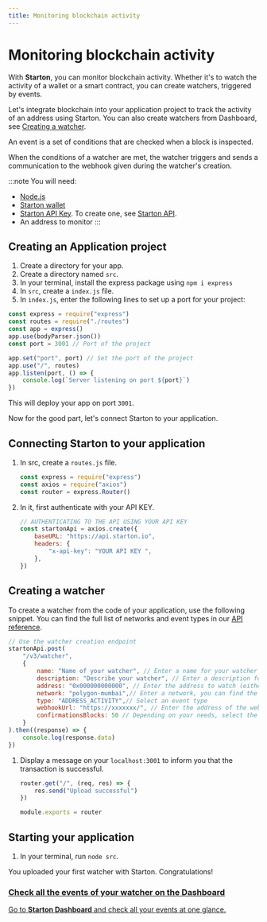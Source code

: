 ```yaml
---
title: Monitoring blockchain activity
---
```



# Monitoring blockchain activity

With **Starton**, you can monitor blockchain activity. Whether it's to watch the activity of a wallet or a smart contract, you can create watchers, triggered by events.

Let's integrate blockchain into your application project to track the activity of an address using Starton. 
You can also create watchers from Dashboard, see [Creating a watcher](/Watcher/creating-a-watcher.mdx).

An event is a set of conditions that are checked when a block is inspected.

When the conditions of a watcher are met, the watcher triggers and sends a communication to the webhook given during the watcher's creation.

:::note You will need:

-   [Node.js](https://nodejs.org/en/)
-   [Starton wallet](https://starton.io/)
-   [Starton API Key](https://starton.io/). To create one, see [Starton API](/Developer/API.md).
-   An address to monitor
:::



## Creating an Application project

1. Create a directory for your app.
1. Create a directory named `src`.
1. In your terminal, install the express package using
   `npm i express`
1. In `src`, create a `index.js` file.
1. In `index.js`, enter the following lines to set up a port for your project:

```jsx showLineNumbers
const express = require("express")
const routes = require("./routes")
const app = express()
app.use(bodyParser.json())
const port = 3001 // Port of the project

app.set("port", port) // Set the port of the project
app.use("/", routes)
app.listen(port, () => {
	console.log(`Server listening on port ${port}`)
})
```

This will deploy your app on port `3001`.

Now for the good part, let's connect Starton to your application.

## Connecting Starton to your application

1. In src, create a `routes.js` file.

    ```jsx showLineNumbers
    const express = require("express")
    const axios = require("axios")
    const router = express.Router()
    ```

1. In it, first authenticate with your API KEY.

    ```jsx showLineNumbers
    // AUTHENTICATING TO THE API USING YOUR API KEY
    const startonApi = axios.create({
    	baseURL: "https://api.starton.io",
    	headers: {
    		"x-api-key": "YOUR API KEY ",
    	},
    })
    ```

## Creating a watcher


To create a watcher from the code of your application, use the following snippet.
You can find the full list of networks and event types in our <a href="https://docs.starton.io/intro#tag/Watcher/operation/WatcherCreateOne">API reference</a>.

```jsx showLineNumbers
// Use the watcher creation endpoint
startonApi.post(
    "/v3/watcher",
    {
        name: "Name of your watcher", // Enter a name for your watcher
        description: "Describe your watcher", // Enter a description for your watcher
        address: "0x000000000000", // Enter the address to watch (either a wallet or a smart contract)
        network: "polygon-mumbai",// Enter a network, you can find the list of networks available in our API reference.
        type: "ADDRESS_ACTIVITY",// Select an event type
        webhookUrl: "https://xxxxxxx/", // Enter the address of the webhook
        confirmationsBlocks: 50 // Depending on your needs, select the number of confirmed blocks before an event triggers your watcher
    }
).then((response) => {
    console.log(response.data)
})
```


1. Display a message on your `localhost:3001` to inform you that the transaction is successful.

    ```jsx showLineNumbers
    router.get("/", (req, res) => {
    	res.send("Upload successful")
    })

    module.exports = router
    ```

## Starting your application

1. In your terminal, run `node src`.

You uploaded your first watcher with Starton. Congratulations!



<div class="row-is-multiline">

<div class="col col--2" class="cards">
	<a class="button-card button-card--vertical" href="https://app.starton.io/projects">
		<h3>Check all the events of your watcher on the Dashboard</h3>
		<div class="button-card__inner">
			<p color="white">Go to <b>Starton Dashboard</b> and check all your events at one glance.</p>
		</div>
	</a>
</div>

</div>
